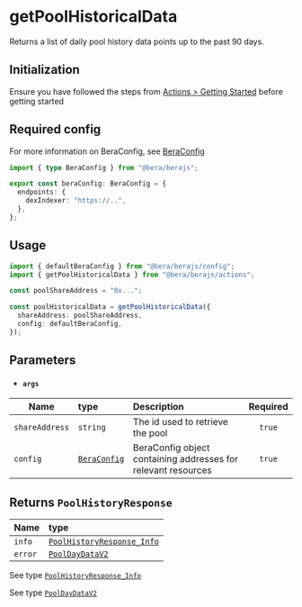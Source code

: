 # getPoolHistoricalData

Returns a list of daily pool history data points up to the past 90 days.

## Initialization

Ensure you have followed the steps from [Actions > Getting Started](/actions/getting-started) before getting started

## Required config

For more information on BeraConfig, see [BeraConfig](/bera-config/)

```ts twoslash
import { type BeraConfig } from "@bera/berajs";

export const beraConfig: BeraConfig = {
  endpoints: {
    dexIndexer: "https://..",
  },
};
```

## Usage

```ts
import { defaultBeraConfig } from "@bera/berajs/config";
import { getPoolHistoricalData } from "@bera/berajs/actions";

const poolShareAddress = "0x...";

const poolHistoricalData = getPoolHistoricalData({
  shareAddress: poolShareAddress,
  config: defaultBeraConfig,
});
```

## Parameters

- #### `args`

| Name           | type                              | Description                                                   | Required |
| -------------- | :-------------------------------- | :------------------------------------------------------------ | :------: |
| `shareAddress` | `string`                          | The id used to retrieve the pool                              |  `true`  |
| `config`       | [`BeraConfig`](/types/BeraConfig) | BeraConfig object containing addresses for relevant resources |  `true`  |

## Returns `PoolHistoryResponse`

| Name    | type                                                           |
| ------- | :------------------------------------------------------------- |
| `info`  | [`PoolHistoryResponse_Info`](/types/PoolHistoryResponse_Info/) |
| `error` | [`PoolDayDataV2`](/types/PoolDayDataV2/)                       |

See type [`PoolHistoryResponse_Info`](/types/PoolHistoryResponse_Info/)

See type [`PoolDayDataV2`](/types/PoolDayDataV2/)
